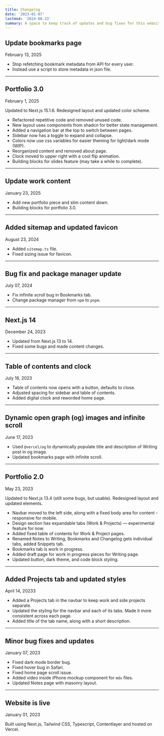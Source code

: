 ```yaml
---
title: Changelog
date: '2023-01-07'
lastmod: '2024-08-23'
summary: A space to keep track of updates and bug fixes for this website.
---
```


## Update bookmarks page

<div className="font-mono text-sm text-muted-foreground">February 13, 2025 </div>

- Stop refetching bookmark metadata from API for every user.
- Instead use a script to store metadata in json file.

---

## Portfolio 3.0

<div className="font-mono text-sm text-muted-foreground">February 1, 2025 </div>

Updated to Next.js 15.1.6. Redesigned layout and updated color scheme.
- Refactored repetitive code and removed unused code.
- New layout uses components from shadcn for better state management.
- Added a navigation bar at the top to switch between pages.
- Sidebar now has a toggle to expand and collapse.
- Colors now use css variables for easier theming for light/dark mode (WIP).
- Reorganized content and removed about page.
- Clock moved to upper right with a cool flip animation.
- Building blocks for slides feature (may take a while to complete).

---

## Update work content

<div className="font-mono text-sm text-muted-foreground">January 23, 2025 </div>

- Add new portfolio piece and slim content down.
- Building blocks for portfolio 3.0.

---

## Added sitemap and updated favicon

<div className="font-mono text-sm text-muted-foreground">August 23, 2024 </div>

- Added `sitemap.ts` file.
- Fixed sizing issue for favicon.

---

## Bug fix and package manager update

<div className="font-mono text-sm text-muted-foreground">July 07, 2024 </div>

- Fix infinite scroll bug in Bookmarks tab.
- Change package manager from `npm` to `pnpm`.

---

## Next.js 14

<div className="font-mono text-sm text-muted-foreground">December 24, 2023 </div>

- Updated from Next.js 13 to 14.
- Fixed some bugs and made content changes.

---

## Table of contents and clock

<div className="font-mono text-sm text-muted-foreground">July 16, 2023 </div>

- Table of contents now opens with a button, defaults to close.
- Adjusted spacing for sidebar and table of contents.
- Added digital clock and reworded home page.

---

## Dynamic open graph (og) images and infinite scroll

<div className="font-mono text-sm text-muted-foreground">June 17, 2023 </div>

- Used `@vercel/og` to dynamically populate title and description of Writing post in og image.
- Updated bookmarks page with infinite scroll.

---

## Portfolio 2.0

<div className="font-mono text-sm text-muted-foreground">May 23, 2023 </div>

Updated to Next.js 13.4 (still some bugs, but usable). Redesigned layout and updated elements.

- Navbar moved to the left side, along with a fixed body area for content - responsive for mobile.
- Design section has expandable tabs (Work & Projects) — experimental feature for now.
- Added fixed table of contents for Work & Project pages.
- Renamed Notes to Writing, Bookmarks and Changelog gets individual tabs, added Snippets tab.
- Bookmarks tab is work in progress.
- Added draft page for work in progress pieces for Writing page.
- Updated button, dark theme, and code block styling.

---

## Added Projects tab and updated styles

<div className="font-mono text-sm text-muted-foreground">April 14, 20233 </div>

- Added a Projects tab in the navbar to keep work and side projects separate.
- Updated the styling for the navbar and each of its tabs. Made it more consistent across each page.
- Added title of the tab name, along with a short description.

---

## Minor bug fixes and updates

<div className="font-mono text-sm text-muted-foreground">January 07, 2023 </div>

- Fixed dark mode border bug.
- Fixed hover bug in Safari.
- Fixed home page scroll issue.
- Added video inside iPhone mockup component for `mdx` files.
- Updated Notes page with masonry layout.

---

## Website is live

<div className="font-mono text-sm text-muted-foreground">January 01, 2023 </div>

Built using Next.js, Tailwind CSS, Typescript, Contentlayer and hosted on Vercel.
